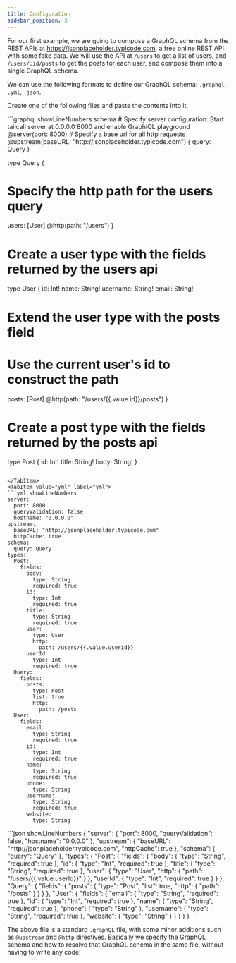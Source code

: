 ```yaml
---
title: Configuration
sidebar_position: 3
---
```



For our first example, we are going to compose a GraphQL schema from the REST APIs at <a href="https://jsonplaceholder.typicode.com" target="_blank">https://jsonplaceholder.typicode.com</a>, a free online REST API with some fake data.
We will use the API at `/users` to get a list of users, and `/users/:id/posts` to get the posts for each user, and compose them into a single GraphQL schema.

We can use the following formats to define our GraphQL schema: `.graphql`, `.yml`, `.json`.

Create one of the following files and paste the contents into it.

<Tabs>
<TabItem value="graphql" label="graphql">
```graphql showLineNumbers
schema
  # Specify server configuration: Start tailcall server at 0.0.0.0:8000 and enable GraphiQL playground
  @server(port: 8000)
  # Specify a base url for all http requests
  @upstream(baseURL: "http://jsonplaceholder.typicode.com") {
  query: Query
}

type Query {

# Specify the http path for the users query

users: [User] @http(path: "/users")
}

# Create a user type with the fields returned by the users api

type User {
id: Int!
name: String!
username: String!
email: String!

# Extend the user type with the posts field

# Use the current user's id to construct the path

posts: [Post] @http(path: "/users/{{.value.id}}/posts")
}

# Create a post type with the fields returned by the posts api

type Post {
id: Int!
title: String!
body: String!
}

````

</TabItem>
<TabItem value="yml" label="yml">
```yml showLineNumbers
server:
  port: 8000
  queryValidation: false
  hostname: "0.0.0.0"
upstream:
  baseURL: "http://jsonplaceholder.typicode.com"
  httpCache: true
schema:
  query: Query
types:
  Post:
    fields:
      body:
        type: String
        required: true
      id:
        type: Int
        required: true
      title:
        type: String
        required: true
      user:
        type: User
        http:
          path: /users/{{.value.userId}}
      userId:
        type: Int
        required: true
  Query:
    fields:
      posts:
        type: Post
        list: true
        http:
          path: /posts
  User:
    fields:
      email:
        type: String
        required: true
      id:
        type: Int
        required: true
      name:
        type: String
        required: true
      phone:
        type: String
      username:
        type: String
        required: true
      website:
        type: String
````

</TabItem>
<TabItem value="json" label="json">
```json showLineNumbers
{
  "server": {
    "port": 8000,
    "queryValidation": false,
    "hostname": "0.0.0.0"
  },
  "upstream": {
    "baseURL": "http://jsonplaceholder.typicode.com",
    "httpCache": true
  },
  "schema": {
    "query": "Query"
  },
  "types": {
    "Post": {
      "fields": {
        "body": {
          "type": "String",
          "required": true
        },
        "id": {
          "type": "Int",
          "required": true
        },
        "title": {
          "type": "String",
          "required": true
        },
        "user": {
          "type": "User",
          "http": {
            "path": "/users/{{.value.userId}}"
          }
        },
        "userId": {
          "type": "Int",
          "required": true
        }
      }
    },
    "Query": {
      "fields": {
        "posts": {
          "type": "Post",
          "list": true,
          "http": {
            "path": "/posts"
          }
        }
      }
    },
    "User": {
      "fields": {
        "email": {
          "type": "String",
          "required": true
        },
        "id": {
          "type": "Int",
          "required": true
        },
        "name": {
          "type": "String",
          "required": true
        },
        "phone": {
          "type": "String"
        },
        "username": {
          "type": "String",
          "required": true
        },
        "website": {
          "type": "String"
        }
      }
    }
  }
}
```

</TabItem>
</Tabs>

The above file is a standard `.graphQL` file, with some minor additions such as `@upstream` and `@http` directives. Basically we specify the GraphQL schema and how to resolve that GraphQL schema in the same file, without having to write any code!
